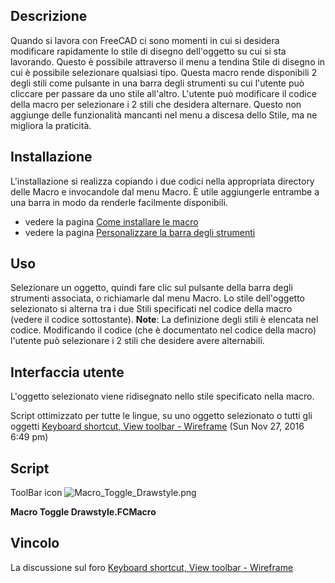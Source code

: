 <languages/>
{{Macro/it
|Name=Macro Toggle Drawstyle
|Translate=Stile di disegno
|Description=Cambia lo Stile di disegno dell'oggetto selezionato.
|Author=Piffpoof
|Version=2.0
|Date=2020-02-02
|FCVersion= >=0.17
|Download=[https://www.freecadweb.org/wiki/images/0/0b/Macro_Toggle_Drawstyle.png ToolBar Icon]
|SeeAlso=[[Macro_Toggle_Drawstyle_Optimized/it|Macro Toggle Drawstyle Optimized]] [[Image:Macro_Toggle_Drawstyle_Optimized.png|24px]] per tutte le lingue
}}

==Descrizione==
Quando si lavora con FreeCAD ci sono momenti in cui si desidera modificare rapidamente lo stile di disegno dell'oggetto su cui si sta lavorando. Questo è possibile attraverso il menu a tendina Stile di disegno in cui è possibile selezionare qualsiasi tipo. Questa macro rende disponibili 2 degli stili come pulsante in una barra degli strumenti su cui l'utente può cliccare per passare da uno stile all'altro. L'utente può modificare il codice della macro per selezionare i 2 stili che desidera alternare. Questo non aggiunge delle funzionalità mancanti nel menu a discesa dello Stile, ma ne migliora la praticità.

==Installazione== 
L'installazione si realizza copiando i due codici  nella appropriata directory delle Macro e invocandole dal menu Macro. È utile aggiungerle entrambe a una barra in modo da renderle facilmente disponibili.
* vedere la pagina [[How to install macros/it|Come installare le macro]]
* vedere la pagina [[Customize_Toolbars/it|Personalizzare la barra degli strumenti]]

==Uso==
Selezionare un oggetto, quindi fare clic sul pulsante della barra degli strumenti associata, o richiamarle dal menu Macro. Lo stile dell'oggetto selezionato si alterna tra i due Stili specificati nel codice della macro (vedere il codice sottostante).
'''Note''': La definizione degli stili è elencata nel codice. Modificando il codice (che è documentato nel codice della macro) l'utente può selezionare i 2 stili che desidere avere alternabili.

==Interfaccia utente==
L'oggetto selezionato viene ridisegnato nello stile specificato nella macro.

Script ottimizzato per tutte le lingue, su uno oggetto selezionato o tutti gli oggetti [https://forum.freecadweb.org/viewtopic.php?f=3&t=14336&start=40#p146239 Keyboard shortcut, View toolbar - Wireframe] (Sun Nov 27, 2016 6:49 pm)

==Script== 

ToolBar icon [[Image:Macro_Toggle_Drawstyle.png]]

'''Macro Toggle Drawstyle.FCMacro'''

{{MacroCode|code=
# -*- coding: utf-8 -*-
#
#
#			Macro: Toggle Draw Style
#
# This macros allows the user to switch between different Drawstyles by clicking on
# the button of a Macro in a toolbar.
#
# initial code:		triplus
# macro-isation:	piffpoof
#
# This macro switches (or toggles) between 2 selected styles from the Drawstyle menu.
# As written the macro toggles between "WireFrame" and "As is".
# Immediately below this text is a list of the legal values for the Drawstyle menu.
# The first 2 lines of executable code are of the form "DrawstyleA = " followed by
# the 2nd line which is of the form "DrawstyleB = ".
# These 2 lines specify which of the Drawstyle values the macro will toggle between.
# Drawstyle "As is" is the system default and so is specified as the first drawstyle.
# The second line specifies which drawstyle will be toggled to and from.
# Any of the legal values may be used, so if, for example, it is desired to toggle between
# the Shaded and Points drawstyles, then the 2 lines of code would be modified to be:
#
# drawstyleA = "Shaded"
# drawstyleB = "Points"
#
# but remember that the hash signs ('#') are not to be present on the executable lines.
#
###Legal Values for Drawstyle###
#
# 0 = "As is"
# 1 = "Flat lines"
# 2 = "Shaded
# 3 = "Wireframe"
# 4 = "Points"
# 5 = "Hidden line"
# 6 = "No shading"
#
################################

# triplus @ 2016, 2020
# Toggle global display mode
# ==============================

# 0 = "As is"
# 1 = "Flat lines"
# 2 = "Shaded
# 3 = "Wireframe"
# 4 = "Points"
# 5 = "Hidden line"
# 6 = "No shading"

styleA = 0
styleB = 3

# ==============================

from PySide import QtGui
import FreeCADGui as Gui

mw = Gui.getMainWindow()


act = {
    0: mw.findChild(QtGui.QAction, "Std_DrawStyleAsIs"),
    1: mw.findChild(QtGui.QAction, "Std_DrawStyleFlatLines"),
    2: mw.findChild(QtGui.QAction, "Std_DrawStyleShaded"),
    3: mw.findChild(QtGui.QAction, "Std_DrawStyleWireframe"),
    4: mw.findChild(QtGui.QAction, "Std_DrawStylePoints"),
    5: mw.findChild(QtGui.QAction, "Std_DrawStyleHiddenLine"),
    6: mw.findChild(QtGui.QAction, "Std_DrawStyleNoShading"),
}


actionA = act[styleA]
actionB = act[styleB]


if actionA.isChecked():
    actionB.trigger()
else:
    actionA.trigger()

}}


==Vincolo==

La discussione sul foro [https://forum.freecadweb.org/viewtopic.php?f=3&t=14336 Keyboard shortcut, View toolbar - Wireframe]

{{clear}}
